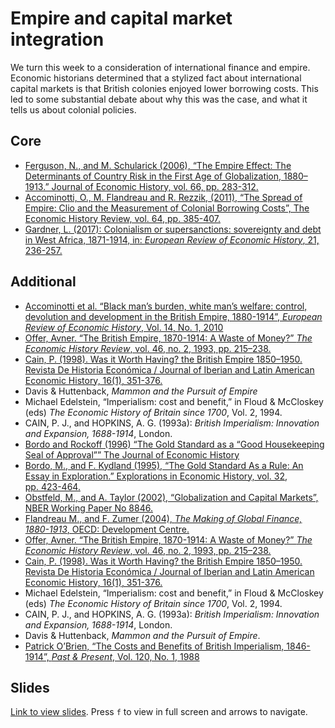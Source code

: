 # Empire and capital market integration

We turn this week to a consideration of international finance and empire. 
Economic historians determined that a stylized fact about international
capital markets is that British colonies enjoyed lower borrowing costs. This
led to some substantial debate about why this was the case, and what it tells
us about colonial policies.

## Core

+ [Ferguson, N., and M. Schularick (2006), “The Empire Effect: The Determinants of Country Risk in the First Age of Globalization, 1880–1913.” Journal of Economic History, vol. 66, pp. 283-312.](https://www.cambridge.org/core/services/aop-cambridge-core/content/view/09D7C8C5A22F519A80522C8AB9527686/S002205070600012Xa.pdf/empire_effect_the_determinants_of_country_risk_in_the_first_age_of_globalization_18801913.pdf)
+ [Accominotti, O., M. Flandreau and R. Rezzik, (2011), “The Spread of Empire: Clio and the Measurement of Colonial Borrowing Costs", The Economic History Review, vol. 64, pp. 385-407.](https://www.jstor.org/stable/41262429)
+ [Gardner, L. (2017): Colonialism or supersanctions: sovereignty and debt in West Africa, 1871-1914, in: *European Review of Economic History*, 21, 236-257.](https://doi.org/10.1093/ereh/hex001)

## Additional

+ [Accominotti et al. "Black man's burden, white man's welfare: control, devolution and development in the British Empire, 1880-1914", *European Review of Economic History*, Vol. 14, No. 1, 2010](https://academic.oup.com/ereh/article-lookup/doi/10.1017/S1361491609990025)
+ [Offer, Avner. “The British Empire, 1870-1914: A Waste of Money?” *The Economic History Review*, vol. 46, no. 2, 1993, pp. 215–238.](https://www.jstor.org/stable/2598015)
+ [Cain, P. (1998). Was it Worth Having? the British Empire 1850–1950. Revista De Historia Económica / Journal of Iberian and Latin American Economic History, 16(1), 351-376.](https://github.com/gabrielfgm/ma_econ_history/blob/main/cain1998.pdf)
+ Davis & Huttenback, *Mammon and the Pursuit of Empire*
+ Michael Edelstein, "Imperialism: cost and benefit," in Floud & McCloskey (eds) *The Economic History of Britain since 1700*, Vol. 2, 1994.
+ CAIN,  P.  J.,   and   HOPKINS,   A.  G.   (1993a):  *British  Imperialism:  Innovation and Expansion,  1688-1914*,  London.
+ [Bordo and Rockoff (1996) "The Gold Standard as a “Good Housekeeping Seal of Approval”" The Journal of Economic History](
  https://www.jstor.org/stable/2123971)
+ [Bordo, M., and F. Kydland (1995), "The Gold Standard As a Rule: An Essay in Exploration." Explorations in Economic History, vol. 32, pp. 423-464.](https://www.sciencedirect.com/science/article/pii/S0014498385710194)
+ [Obstfeld, M., and A. Taylor (2002), “Globalization and Capital Markets”, NBER Working Paper No 8846.](https://www.nber.org/system/files/working_papers/w8846/w8846.pdf)
+ [Flandreau M., and F. Zumer (2004), *The Making of Global Finance, 1880-1913*, OECD: Development Centre.](https://www.oecd-ilibrary.org/docserver/9789264015364-en.pdf?expires=1642680086&id=id&accname=oid008858&checksum=3B491BE7F7259024B9D115FA9E65EECD)
+ [Offer, Avner. “The British Empire, 1870-1914: A Waste of Money?” *The Economic History Review*, vol. 46, no. 2, 1993, pp. 215–238.](https://www.jstor.org/stable/2598015){target="_blank"}
+ [Cain, P. (1998). Was it Worth Having? the British Empire 1850–1950. Revista De Historia Económica / Journal of Iberian and Latin American Economic History, 16(1), 351-376.](https://keats.kcl.ac.uk/mod/resource/view.php?id=3064713){target="_blank"}
+ Michael Edelstein, "Imperialism: cost and benefit," in Floud & McCloskey (eds) *The Economic History of Britain since 1700*, Vol. 2, 1994.
+ CAIN,  P.  J.,   and   HOPKINS,   A.  G.   (1993a):  *British  Imperialism:  Innovation and Expansion,  1688-1914*,  London.
+ Davis & Huttenback, *Mammon and the Pursuit of Empire*.
+ [Patrick O'Brien, "The Costs and Benefits of British Imperialism, 1846-1914", *Past & Present*, Vol. 120, No. 1, 1988](https://academic.oup.com/past/article-lookup/doi/10.1093/past/120.1.163)

## Slides

[Link to view slides](https://gabrielfgm.github.io/beh-slides/16_imperialism#1). Press `f` to view in full screen and arrows to navigate.
